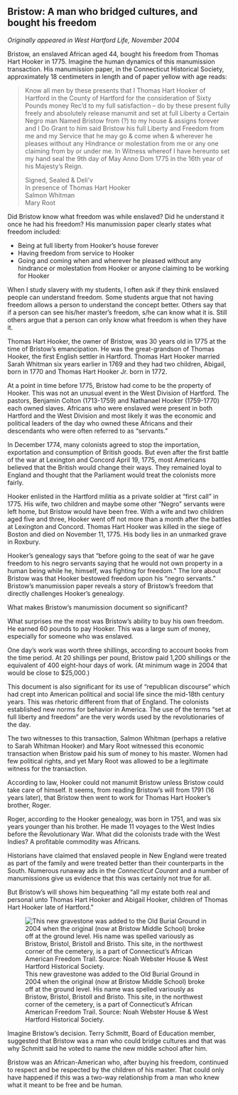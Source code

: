 ## Bristow: A man who bridged cultures, and bought his freedom {-}

*Originally appeared in West Hartford Life, November 2004*

Bristow, an enslaved African aged 44, bought his freedom from Thomas Hart Hooker in 1775. Imagine the human dynamics of this manumission transaction. His manumission paper, in the Connecticut Historical Society, approximately 18 centimeters in length and of paper yellow with age reads:

> Know all men by these presents that I Thomas Hart Hooker of Hartford in the County of Hartford for the consideration of Sixty Pounds money Rec’d to my full satisfaction – do by these present fully freely and absolutely release manumit and set at full Liberty a Certain Negro man Named Bristow from (?) to my house & assigns forever and I Do Grant to him said Bristow his full Liberty and Freedom from me and my Service that he may go & come when & wherever he pleases without any Hindrance or molestation from me or any one claiming from by or under me. In Witness whereof I have hereunto set my hand seal the 9th day of May Anno Dom 1775 in the 16th year of his Majesty’s Reign.
>  
> Signed, Sealed & Deli’v  
> In presence of Thomas Hart Hooker  
> Salmon Whitman  
> Mary Root  

Did Bristow know what freedom was while enslaved? Did he understand it once he had his freedom? His manumission paper clearly states what freedom included:

- Being at full liberty from Hooker's house forever
- Having freedom from service to Hooker
- Going and coming when and wherever he pleased without any hindrance or molestation from Hooker or anyone claiming to be working for Hooker

When I study slavery with my students, I often ask if they think enslaved people can understand freedom. Some students argue that not having freedom allows a person to understand the concept better. Others say that if a person can see his/her master’s freedom, s/he can know what it is. Still others argue that a person can only know what freedom is when they have it.

Thomas Hart Hooker, the owner of Bristow, was 30 years old in 1775 at the time of Bristow's emancipation. He was the great-grandson of Thomas Hooker, the first English settler in Hartford. Thomas Hart Hooker married Sarah Whitman six years earlier in 1769 and they had two children, Abigail, born in 1770 and Thomas Hart Hooker Jr. born in 1772.

At a point in time before 1775, Bristow had come to be the property of Hooker. This was not an unusual event in the West Division of Hartford. The pastors, Benjamin Colton (1713-1759) and Nathanael Hooker (1759-1770) each owned slaves. Africans who were enslaved were present in both Hartford and the West Division and most likely it was the economic and political leaders of the day who owned these Africans and their descendants who were often referred to as "servants."

In December 1774, many colonists agreed to stop the importation, exportation and consumption of British goods. But even after the first battle of the war at Lexington and Concord April 19, 1775, most Americans believed that the British would change their ways. They remained loyal to England and thought that the Parliament would treat the colonists more fairly.

Hooker enlisted in the Hartford militia as a private soldier at "first call" in 1775. His wife, two children and maybe some other “Negro” servants were left home, but Bristow would have been free. With a wife and two children aged five and three, Hooker went off not more than a month after the battles at Lexington and Concord. Thomas Hart Hooker was killed in the siege of Boston and died on November 11, 1775. His body lies in an unmarked grave in Roxbury.

Hooker’s genealogy says that "before going to the seat of war he gave freedom to his negro servants saying that he would not own property in a human being while he, himself, was fighting for freedom." The lore about Bristow was that Hooker bestowed freedom upon his “negro servants." Bristow's manumission paper reveals a story of Bristow’s freedom that directly challenges Hooker’s genealogy.

What makes Bristow's manumission document so significant?

What surprises me the most was Bristow's ability to buy his own freedom. He earned 60 pounds to pay Hooker. This was a large sum of money, especially for someone who was enslaved.

One day’s work was worth three shillings, according to account books from the time period. At 20 shillings per pound, Bristow paid 1,200 shillings or the equivalent of 400 eight-hour days of work. (At minimum wage in 2004 that would be close to $25,000.)

This document is also significant for its use of “republican discourse" which had crept into American political and social life since the mid-18th century years. This was rhetoric different from that of England. The colonists established new norms for behavior in America. The use of the terms "set at full liberty and freedom" are the very words used by the revolutionaries of the day.

The two witnesses to this transaction, Salmon Whitman (perhaps a relative to Sarah Whitman Hooker) and Mary Root witnessed this economic transaction when Bristow paid his sum of money to his master. Women had few political rights, and yet Mary Root was allowed to be a legitimate witness for the transaction.

According to law, Hooker could not manumit Bristow unless Bristow could take care of himself. It seems, from reading Bristow's will from 1791 (16 years later), that Bristow then went to work for Thomas Hart Hooker's brother, Roger.

Roger, according to the Hooker genealogy, was born in 1751, and was six years younger than his brother. He made 11 voyages to the West Indies before the Revolutionary War. What did the colonists trade with the West Indies? A profitable commodity was Africans.

Historians have claimed that enslaved people in New England were treated as part of the family and were treated better than their counterparts in the South. Numerous runaway ads in the *Connecticut Courant* and a number of manumissions give us evidence that this was certainly not true for all.

But Bristow's will shows him bequeathing "all my estate both real and personal unto Thomas Hart Hooker and Abigail Hooker, children of Thomas Hart Hooker late of Hartford."

![This new gravestone was added to the Old Burial Ground in 2004 when the original (now at Bristow Middle School) broke off at the ground level. His name was spelled variously as Bristow, Bristol, Bristoll and Bristo. This site, in the northwest corner of the cemetery, is a part of Connecticut’s African American Freedom Trail. Source: Noah Webster House & West Hartford Historical Society.](images/01-Bristow-web.jpg)

Imagine Bristow's decision. Terry Schmitt, Board of Education member, suggested that Bristow was a man who could bridge cultures and that was why Schmitt said he voted to name the new middle school after him.

Bristow was an African-American who, after buying his freedom, continued to respect and be respected by the children of his master. That could only have happened if this was a two-way relationship from a man who knew what it meant to be free and be human.
